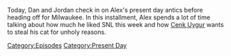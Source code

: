{{DEFAULTSORT:
    #_EPISODE_0782:February 26, 2023
}}{{Episode
    | title           = February 26, 2023
    | caption         = Listen to this episode on [https://knowledgefight.libsyn.com/782-february-26-2023 Libsyn] [https://open.spotify.com/episode/1AJwTN4sZyqrf1Ce81CDjz Spotify], Read the [[Transcript/782: February 26, 2023|Unofficial Transcript]]
    | episodeNumber   = 782
    | length          = 01:28:15
    | airDate         = March 2, 2023
    | coverageDate    = February 26, 2023
    | episodeType     = [[:Category:Present Day|Present Day]]
    | previousEpisode = [[781: Chatting With Will Sommer]]
    | nextEpisode     = [[783: March 2, 2006 (Live)]]
}}

{{Stub}}

Today, Dan and Jordan check in on Alex's present day antics before heading off for Milwaukee.  In this installment, Alex spends a lot of time talking about how much he liked SNL this week and how [[Cenk Uygur]] wants to steal his cat for unholy reasons.

[[Category:Episodes]]
[[Category:Present Day]]
